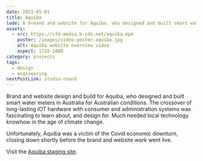 ```yaml
---
date: 2021-05-01
title: Aquiba
lede: A breand and website for Aquiba, who designed and built smart water meters in Australia for Australian conditions.
assets:
  - src: https://cfd-media.b-cdn.net/aquiba.mp4
    poster: /images/video-poster-aquiba.jpg
    alt: Aquiba website overview video
    aspect: 1728-1080
category: projects
tags:
  - design
  - engineering
nextPostLink: studio-round
---
```


<MediaDialogVideo
  showBorder
  aspect="1728-1080"
  src="https://cfd-media.b-cdn.net/aquiba.mp4"
  poster="/images/video-poster-aquiba.jpg"
/>

Brand and website design and build for Aquiba, who designed and built smart water meters in Australia for Australian conditions. The crossover of long-lasting IOT hardware with consumer and administration systems was fascinating to learn about, and design for. Much needed local technology knowhow in the age of climate change.

Unfortunately, Aquiba was a victim of the Covid economic downturn, closing down shortly before the brand and website work went live.

Visit the [Aquiba staging site](https://aquiba.netlify.app/).

